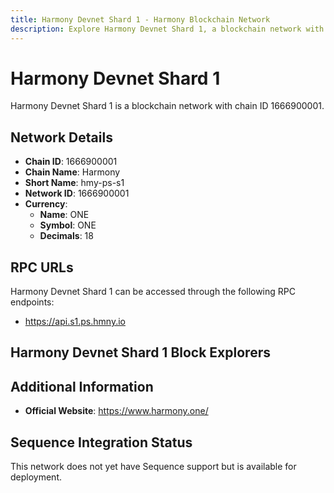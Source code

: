 ```yaml
--- 
title: Harmony Devnet Shard 1 - Harmony Blockchain Network
description: Explore Harmony Devnet Shard 1, a blockchain network with chain ID 1666900001. Learn about its native currency, ONE, and how to interact with the network.
---
```


# Harmony Devnet Shard 1

Harmony Devnet Shard 1 is a blockchain network with chain ID 1666900001.

## Network Details

- **Chain ID**: 1666900001
- **Chain Name**: Harmony
- **Short Name**: hmy-ps-s1
- **Network ID**: 1666900001
- **Currency**: 
  - **Name**: ONE
  - **Symbol**: ONE
  - **Decimals**: 18

## RPC URLs

Harmony Devnet Shard 1 can be accessed through the following RPC endpoints:

- https://api.s1.ps.hmny.io

## Harmony Devnet Shard 1 Block Explorers



## Additional Information

- **Official Website**: https://www.harmony.one/

## Sequence Integration Status

This network does not yet have Sequence support but is available for deployment.

